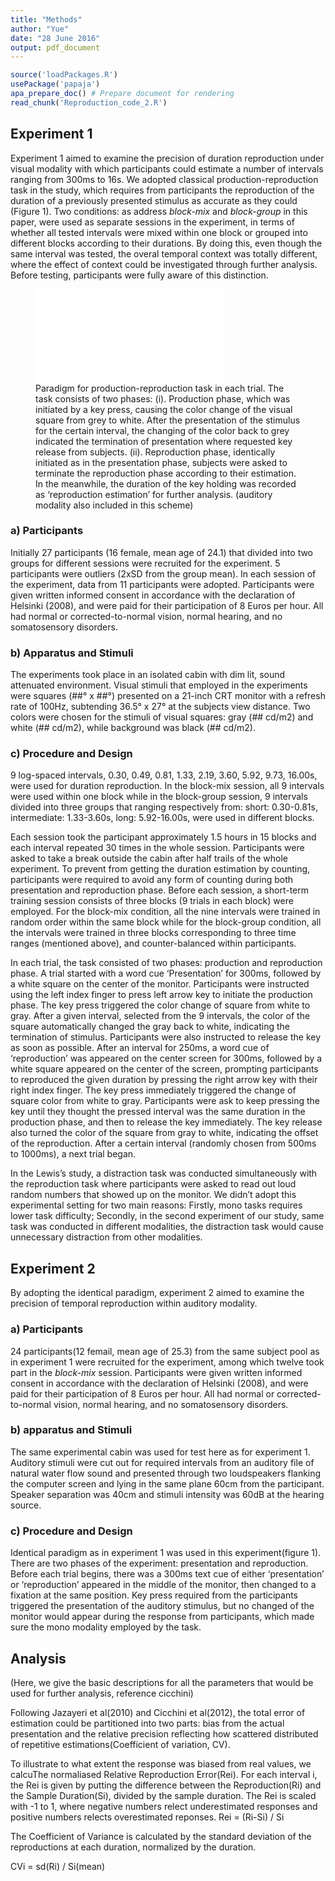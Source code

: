 ---
title: "Methods"
author: "Yue"
date: "28 June 2016"
output: pdf_document
---

```{r echo= FALSE, warning = FALSE, include=FALSE}
source('loadPackages.R')
usePackage('papaja')
apa_prepare_doc() # Prepare document for rendering
read_chunk('Reproduction_code_2.R')
```

## Experiment 1

Experiment 1 aimed to examine the precision of duration reproduction under visual modality with which participants could estimate a number of intervals ranging from 300ms to 16s. We adopted classical production-reproduction task in the study, which requires from participants the reproduction of the duration of a previously presented stimulus as accurate as they could (Figure 1).  Two conditions: as address *block-mix* and *block-group* in this paper, were used as separate sessions in the experiment, in terms of whether all tested intervals were mixed within one block or grouped into different blocks according to their durations. By doing this, even though the same interval was tested, the overal temporal context was totally different, where the effect of context could be investigated through further analysis. Before testing, participants were fully aware of this distinction.

![Paradigm for production-reproduction task in each trial. The task consists of two phases: (i). Production phase, which was initiated by a key press, causing the color change of the visual square from grey to white. After the presentation of the stimulus for the certain interval, the changing of the color back to grey indicated the termination of presentation where requested key release from subjects. (ii). Reproduction phase, identically initiated as in the presentation phase, subjects were asked to terminate the reproduction phase according to their estimation. In the meanwhile, the duration of the key holding was recorded as ‘reproduction estimation’ for further analysis. (auditory modality also included in this scheme)](paradigm.pdf)

### a) Participants

Initially 27 participants (16 female, mean age of 24.1) that divided into two groups for different sessions were recruited for the experiment. 5 participants were outliers (2xSD from the group mean). In each session of the experiment, data from 11 participants were adopted. Participants were given written informed consent in accordance with the declaration of Helsinki (2008), and were paid for their participation of 8 Euros per hour. All had normal or corrected-to-normal vision, normal hearing, and no somatosensory disorders.

### b) Apparatus and Stimuli

The experiments took place in an isolated cabin with dim lit, sound attenuated environment. Visual stimuli that employed in the experiments were squares (##° x ##°) presented on a 21-inch CRT monitor with a refresh rate of 100Hz, subtending 36.5° x 27° at the subjects view distance. Two colors were chosen for the stimuli of visual squares: gray (## cd/m2) and white (## cd/m2), while background was black (## cd/m2).

### c) Procedure and Design

9 log-spaced intervals, 0.30, 0.49, 0.81, 1.33, 2.19, 3.60, 5.92, 9.73, 16.00s, were used for duration reproduction.  In the block-mix session, all 9 intervals were used within one block while in the block-group session, 9 intervals divided into three groups that ranging respectively from: short: 0.30-0.81s, intermediate: 1.33-3.60s, long: 5.92-16.00s, were used in different blocks. 

Each session took the participant approximately 1.5 hours in 15 blocks and each interval repeated 30 times in the whole session. Participants were asked to take a break outside the cabin after half trails of the whole experiment. To prevent from getting the duration estimation by counting, participants were required to avoid any form of counting during both presentation and reproduction phase. Before each session, a short-term training session consists of three blocks (9 trials in each block) were employed. For the block-mix condition, all the nine intervals were trained in random order within the same block while for the block-group condition, all the intervals were trained in three blocks corresponding to three time ranges (mentioned above), and counter-balanced within participants.

In each trial, the task consisted of two phases: production and reproduction phase. A trial started with a word cue ‘Presentation’ for 300ms, followed by a white square on the center of the monitor. Participants were instructed using the left index finger to press left arrow key to initiate the production phase. The key press triggered the color change of square from white to gray. After a given interval, selected from the 9 intervals, the color of the square automatically changed the gray back to white, indicating the termination of stimulus. Participants were also instructed to release the key as soon as possible. After an interval for 250ms,  a word cue of ‘reproduction’ was appeared on the center screen for 300ms, followed by a white square appeared on the center of the screen, prompting participants to reproduced the given duration by pressing the right arrow key with their right index finger. The key press immediately triggered the change of square color from white to gray. Participants were ask to keep pressing the key until they thought the pressed interval was the same duration in the production phase, and then to release the key immediately. The key release also turned the color of the square from gray to white, indicating the offset of the reproduction. After a certain interval (randomly chosen from 500ms to 1000ms), a next trial began. 

In the Lewis’s study, a distraction task was conducted simultaneously with the reproduction task where participants were asked to read out loud random numbers that showed up on the monitor. We didn’t adopt this experimental setting for two main reasons: Firstly,  mono tasks requires lower task difficulty; Secondly, in the second experiment of our study, same task was conducted in different modalities, the distraction task would cause unnecessary distraction from other modalities. 


## Experiment 2

By adopting the identical paradigm, experiment 2 aimed to examine the precision of temporal reproduction within auditory modality. 

### a) Participants

24 participants(12 femail, mean age of 25.3) from the same subject pool as in experiment 1 were recruited for the experiment, among which twelve took part in the *block-mix* session. Participants were given written informed consent in accordance with the declaration of Helsinki (2008), and were paid for their participation of 8 Euros per hour. All had normal or corrected-to-normal vision, normal hearing, and no somatosensory disorders.

### b) apparatus and Stimuli

The same experimental cabin was used for test here as for experiment 1. Auditory stimuli were cut out for required intervals from an auditory file of natural water flow sound  and presented through two loudspeakers flanking the computer screen and lying in the same plane 60cm from the participant. Speaker separation was 40cm and stimuli intensity was 60dB at the hearing source.

### c) Procedure and Design

Identical paradigm as in experiment 1 was used in this experiment(figure 1). There are two phases of the experiment: presentation and reproduction. Before each trial begins, there was a 300ms text cue of either ‘presentation’ or ‘reproduction’ appeared in the middle of the monitor, then changed to a fixation at the same position. Key press required from the participants triggered the presentation of the auditory stimulus, but no changed of the monitor would appear during the response from participants, which made sure the mono modality employed by the task. 


## Analysis
(Here, we give the basic descriptions for all the parameters that would be used for further analysis, reference cicchini)

Following Jazayeri et al(2010) and Cicchini et al(2012), the total error of estimation could be partitioned into two parts: bias from the actual presentation and the relative precision reflecting how scattered distributed of repetitive estimations(Coefficient of variation, CV).    
 
To illustrate to what extent the response was biased from real values, we calcuThe normaliased Relative Reproduction Error(Rei). For each interval i, the Rei is given by putting the difference between the Reproduction(Ri) and the Sample Duration(Si), divided by the sample duration. The Rei is scaled with -1 to 1, where negative numbers relect underestimated responses and positive numbers relects overestimated reponses.
Rei = (Ri-Si) / Si

The Coefficient of Variance is calculated by the standard deviation of the reproductions at each duration, normalized by the duration.

CVi = sd(Ri) / Si(mean)
 

